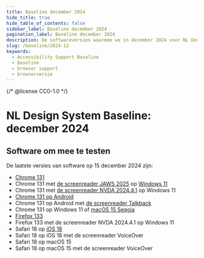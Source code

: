 ```yaml
---
title: Baseline december 2024
hide_title: true
hide_table_of_contents: false
sidebar_label: Baseline december 2024
pagination_label: Baseline december 2024
description: De softwareversies waarmee we in december 2024 voor NL Design System testen voor Baseline support.
slug: /baseline/2024-12
keywords:
  - Accessibility Support Baseline
  - Baseline
  - browser support
  - browserversie
---
```


{/* @license CC0-1.0 */}

# NL Design System Baseline: december 2024

## Software om mee te testen

De laatste versies van software op 15 december 2024 zijn:

- [Chrome 131](https://chromereleases.googleblog.com/2024/12/stable-channel-update-for-desktop_10.html)
- Chrome 131 met [de screenreader JAWS 2025](https://support.freedomscientific.com/Downloads/JAWS/JAWSWhatsNew?version=2025) op [Windows 11](https://www.microsoft.com/en-us/software-download/windows11)
- Chrome 131 met [de screenreader NVDA 2024.4.1](https://www.nvaccess.org) op Windows 11
- [Chrome 131 op Android](https://chromereleases.googleblog.com/2024/12/chrome-for-android-update.html)
- Chrome 131 op Android met [de screenreader Talkback](https://support.google.com/accessibility/android/answer/6007100?hl%3Den)
- Chrome 131 op Windows 11 of [macOS 15 Seqoia](https://www.apple.com/newsroom/2024/09/macos-sequoia-is-available-today/)
- [Firefox 133](https://www.mozilla.org/en-US/firefox/133.0/releasenotes/)
- Firefox 133 met de screenreader NVDA 2024.4.1 op Windows 11
- Safari 18 op [iOS 18](https://www.apple.com/ios/ios-18/)
- Safari 18 op iOS 18 met de screenreader VoiceOver
- Safari 18 op macOS 15
- Safari 18 op macOS 15 met de screenreader VoiceOver
